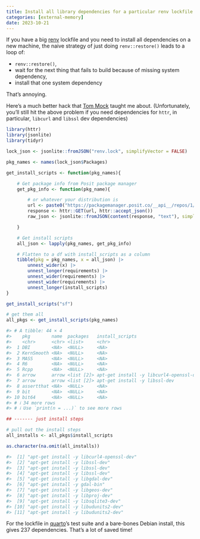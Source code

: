 ```yaml
---
title: Install all library dependencies for a particular renv lockfile
categories: [external-memory]
date: 2023-10-21
---
```


If you have a big [renv](https://rstudio.github.io/renv/articles/renv.html) lockfile and you need to install all dependencies 
on a new machine, the naive strategy of just doing `renv::restore()` leads
to a loop of:

- `renv::restore()`,
- wait for the next thing that fails to build because of missing system dependency,
- install that one system dependency

That's annoying.

Here's a much better hack that [Tom Mock](https://themockup.blog/) taught me about.
(Unfortunately, you'll still hit the above problem if you need dependencies for `httr`, in particular, `libcurl` and `libssl` dev dependencies)

```r
library(httr)
library(jsonlite)
library(tidyr)

lock_json <- jsonlite::fromJSON("renv.lock", simplifyVector = FALSE)

pkg_names <- names(lock_json$Packages)

get_install_scripts <- function(pkg_names){

    # Get package info from Posit package manager
    get_pkg_info <- function(pkg_name){

        # or whatever your distribution is
        url <- paste0("https://packagemanager.posit.co/__api__/repos/1/sysreqs?all=false&pkgname=", pkg_name, "&distribution=debian")
        response <- httr::GET(url, httr::accept_json())
        raw_json <- jsonlite::fromJSON(content(response, "text"), simplifyVector = FALSE)

    }

    # Get install scripts
    all_json <- lapply(pkg_names, get_pkg_info)

    # Flatten to a df with install_scripts as a column
    tibble(pkg = pkg_names, x = all_json) |> 
        unnest_wider(x) |> 
        unnest_longer(requirements) |> 
        unnest_wider(requirements) |> 
        unnest_wider(requirements) |> 
        unnest_longer(install_scripts)
}

get_install_scripts("sf")

# get them all
all_pkgs <- get_install_scripts(pkg_names)

#> # A tibble: 44 × 4
#>    pkg        name  packages   install_scripts                        
#>    <chr>      <chr> <list>     <chr>                                  
#>  1 DBI        <NA>  <NULL>     <NA>                                   
#>  2 KernSmooth <NA>  <NULL>     <NA>                                   
#>  3 MASS       <NA>  <NULL>     <NA>                                   
#>  4 R6         <NA>  <NULL>     <NA>                                   
#>  5 Rcpp       <NA>  <NULL>     <NA>                                   
#>  6 arrow      arrow <list [2]> apt-get install -y libcurl4-openssl-dev
#>  7 arrow      arrow <list [2]> apt-get install -y libssl-dev          
#>  8 assertthat <NA>  <NULL>     <NA>                                   
#>  9 bit        <NA>  <NULL>     <NA>                                   
#> 10 bit64      <NA>  <NULL>     <NA>                                   
#> # ℹ 34 more rows
#> # ℹ Use `print(n = ...)` to see more rows

## ------- just install steps

# pull out the install steps
all_installs <- all_pkgs$install_scripts

as.character(na.omit(all_installs))

#>  [1] "apt-get install -y libcurl4-openssl-dev"
#>  [2] "apt-get install -y libssl-dev"          
#>  [3] "apt-get install -y libssl-dev"          
#>  [4] "apt-get install -y libssl-dev"          
#>  [5] "apt-get install -y libgdal-dev"         
#>  [6] "apt-get install -y gdal-bin"            
#>  [7] "apt-get install -y libgeos-dev"         
#>  [8] "apt-get install -y libproj-dev"         
#>  [9] "apt-get install -y libsqlite3-dev"      
#> [10] "apt-get install -y libudunits2-dev"     
#> [11] "apt-get install -y libudunits2-dev"  
```

For the lockfile in [quarto](https://github.com/quarto-dev/quarto-cli)'s test suite and a bare-bones Debian install, this gives 237 dependencies.
That's a lot of saved time!